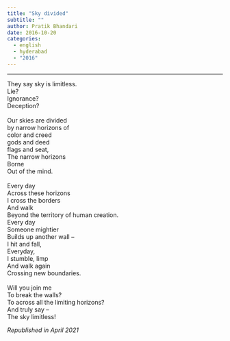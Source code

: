 ```yaml
---
title: "Sky divided"
subtitle: ""
author: Pratik Bhandari
date: 2016-10-20
categories:
  - english
  - hyderabad
  - "2016"
---
```


<!-- Oh, so some links brought you here. Cool.\ -->

***

They say sky is limitless.\
Lie?\
Ignorance?\
Deception?\
\
Our skies are divided\
by narrow horizons of\
color and creed\
gods and deed\
flags and seat,\
The narrow horizons\
Borne\
Out of the mind.\
\
Every day\
Across these horizons\
I cross the borders\
And walk\
Beyond the territory of human creation.\
Every day\
Someone mightier\
Builds up another wall --\
I hit and fall,\
Everyday,\
I stumble, limp\
And walk again\
Crossing new boundaries.\
\
Will you join me\
To break the walls?\
To across all the limiting horizons?\
And truly say --\
The sky limitless!

_Republished in April 2021_
